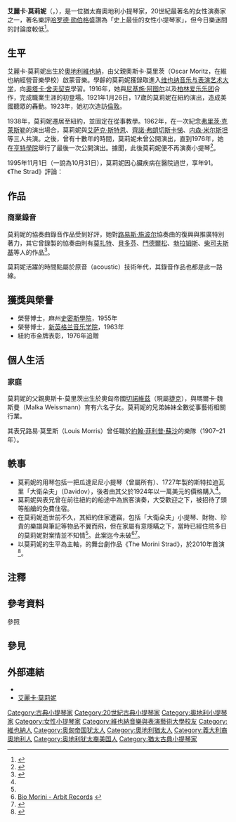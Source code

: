 {{Infobox musical artist
|type=演奏者
| name             = 艾麗卡·莫莉妮<br/>Erika Morini
| image            = Erika Morini 1.jpg
| image_size       = 
| caption          = 1920年代的莫莉妮
| background       = 
| birth_name       = 
| alias            = 
| birth_date       = {{Birth date|1904|01|05}}
| birth_place      = {{flagicon|AUT}}<small>[[奧地利|奧地利]][[維也納|維也納]]</small>
| origin           = 
| death_date       = {{Death date and age|1995|11|01|1904|01|05}}
| death_place      = {{flagicon|USA}}<small>[[美國|美國]][[紐約|紐約]]</small>
| genre            = 古典音樂
| occupation       = 小提琴家
| instrument       = 
| years_active     = 1916年–1976年
| label            = 
| associated_acts  = 
| website          = <!-- {{URL|example.com}} or {{Official URL}} -->
}}

'''艾麗卡·莫莉妮'''（{{lang-de|Erika Morini}}，{{bd|1904年|1月5日|1995年|11月1日}}{{efn|關於她的離世日期，一說是1995年11月1日，亦有10月31日的說法。}}），是一位猶太裔奧地利小提琴家，20世紀最著名的女性演奏家之一{{efn|艾麗卡·莫莉妮和[[喬康妲·迪·薇托|喬康妲·迪·薇托]]、[[艾達·亨德爾|艾達·亨德爾]]、[[玛茨·约翰娜|玛茨·约翰娜]]是20世纪四大著名的女小提琴家。}}，著名樂評[[哈罗德·C·勋伯格|哈罗德·勋伯格]]盛讚為「史上最佳的女性小提琴家」{{efn|莫莉妮對此頗不以為然：「小提琴家就只是小提琴家，不需特意討論性別。」}}，但今日樂迷間的討論度較低<ref>{{cite web|url=http://jwa.org/encyclopedia/article/morini-erica |title=Jewish women - Erika Morini |publisher=Jwa.org |date= |accessdate=2012-11-17}}</ref>。

== 生平 ==
艾麗卡·莫莉妮出生於[[奧地利|奧地利]][[維也納|維也納]]，由父親奧斯卡·莫里茨（Oscar{{efn|亦有Oser或Ojser的拼寫法。}} Moritz，在維也納經營音樂學校）啟蒙音樂。學齡的莫莉妮獲錄取進入[[维也纳音乐与表演艺术大学|维也纳音乐与表演艺术大学]]，向[[奧塔卡·舍夫契克|奧塔卡·舍夫契克]]學習。1916年，她與[[尼基施·阿图尔|尼基施·阿图尔]]以及[[柏林爱乐乐团|柏林爱乐乐团]]合作，完成職業生涯的初登場。1921年1月26日，17歲的莫莉妮在紐約演出，造成美國聽眾的轟動。1923年，她初次造訪[[倫敦|倫敦]]。

1938年，莫莉妮遷居至紐約，並固定在{{tsl|en|Mannes School of Music|曼尼斯音樂學院}}從事教學。1962年，在一次紀念[[弗里茨·克莱斯勒|弗里茨·克莱斯勒]]的演出場合，莫莉妮與[[艾萨克·斯特恩|艾萨克·斯特恩]]、[[齊諾·弗朗切斯卡悌|齊諾·弗朗切斯卡悌]]、[[内森·米尔斯坦|内森·米尔斯坦]]等三人共演。之後，曾有十數年的時間，莫莉妮未曾公開演出，直到1976年，她在[[亨特學院|亨特學院]]舉行了最後一次公開演出。據聞，此後莫莉妮便不再演奏小提琴<ref name="DB2017">{{cite news|last1=McNearney|first1=Allison|title=Who Stole Erica Morini’s $3.5 Million Stradivarius Violin|url=http://www.thedailybeast.com/articles/2017/03/05/who-stole-erica-morini-s-3-5-million-stradivarius-violin.html|accessdate=2017-03-05|publisher=The Daily Beast|date=2017-03-05}}</ref>。

1995年11月1日（一說為10月31日），莫莉妮因心臟疾病在醫院過世，享年91。《The Strad》評論：
{{Quotation|本世紀（20世紀）最妖媚的女性小提琴家。（Most bewitching woman violinist of this century）}}

== 作品 ==
=== 商業錄音 ===
莫莉妮的協奏曲錄音作品受到好評，她對[[路易斯·施波尔|路易斯·施波尔]]協奏曲的復興與推廣特別著力，其它曾錄製的協奏曲則有[[沃尔夫冈·阿马德乌斯·莫扎特|莫扎特]]、[[路德维希·范·贝多芬|貝多芬]]、[[费利克斯·门德尔松·巴托尔迪|門德爾松]]、[[约翰内斯·勃拉姆斯|勃拉姆斯]]、[[彼得·伊里奇·柴可夫斯基|柴可夫斯基]]等人的作品<ref name="Obituary">{{Cite news|title=Erica Morini, 91, Subtle Violinist Who Explored Concerto Range|url=https://www.nytimes.com/1995/11/03/nyregion/erica-morini-91-subtle-violinist-who-explored-concerto-range.html|newspaper=[[The_New_York_Times|The New York Times]]|date=1995-11-03|accessdate=2012-03-03|issn=0362-4331|language=en-US}}</ref>。

莫莉妮活躍的時間點屬於原音（acoustic）技術年代，其錄音作品也都是此一路線。

== 獲獎與榮譽 ==
* 榮譽博士，麻州[[史密斯學院|史密斯學院]]，1955年
* 榮譽博士，[[新英格兰音乐学院|新英格兰音乐学院]]，1963年
* 紐約市金牌表彰，1976年追贈

== 個人生活 ==
=== 家庭 ===
莫莉妮的父親奧斯卡·莫里茨出生於奧匈帝國[[切爾諾夫策|切諾維茲]]（現屬[[捷克|捷克]]），與瑪爾卡·魏斯曼（Malka Weissmann）育有六名子女。莫莉妮的兄弟姊妹全數從事藝術相關行業。

其表兄路易·莫里斯（Louis Morris）曾任職於[[約翰·菲利普·蘇沙|約翰·菲利普·蘇沙]]的樂隊（1907–21年）。

== 軼事 ==
* 莫莉妮的用琴包括一把瓜達尼尼小提琴（曾屬{{tsl|en|Maud Powell|毛德·鲍威尔}}所有）、1727年製的斯特拉迪瓦里「大衛朵夫」（Davidov），後者由其父於1924年以一萬美元的價格購入<ref name="DB2017"/>。
* 莫莉妮與表兄曾在前往紐約的船途中為旅客演奏，大受歡迎之下，被招待了頭等船艙的免費住宿。
* 在莫莉妮逝世前不久，其紐約住家遭竊，包括「大衛朵夫」小提琴、財物、珍貴的樂譜與筆記等物品不翼而飛，但在家屬有意隱瞞之下，當時已經住院多日的莫莉妮對案情並不知情<ref name="DB2017"/>。此案迄今未破<ref>[http://www.arbiterrecords.com/morini.html Bio Morini - Arbit Records] {{webarchive |url=https://web.archive.org/web/20061015224036/http://www.arbiterrecords.com/morini.html |date=2006-10-15 }}</ref><ref>{{cite web|url=http://www.audaud.com/audaud/FEB03/REISSUES/recds2FEB03.html |title=Erika Morini |publisher=Audaud.com |date= |accessdate=2012-11-17}}</ref>。
* 以莫莉妮的生平為主軸，{{tsl|en|Willy Holtzman|威利·霍茲曼}}的舞台劇作品《The Morini Strad》，於2010年首演<ref>{{cite web|url=http://www.post-gazette.com/stories/ae/theater-dance/the-morini-strad-plays-on-modest-artful-thoughts-274000/ |title='The Morini Strad' plays on artful, modest thoughts |author=Christopher Rawson|publisher=Pittsburgh Post-Gazette |date=2010-11-19 |accessdate=2012-12-15}}</ref>。

== 注釋 ==
{{notelist}}

== 參考資料 ==
;參照
{{reflist}}

== 參見 ==
{{Portal box|人物|古典音樂}}

== 外部連結 ==
{{Commons category|Erika Morini}}
* {{Discogs artist|2524439}}
* [https://web.archive.org/web/20061015224036/http://www.arbiterrecords.com/morini.html 艾麗卡·莫莉妮]

{{normdaten}}
{{DEFAULTSORT:Morini, Erika}}
[[Category:古典小提琴家|Category:古典小提琴家]]
[[Category:20世紀古典小提琴家|Category:20世紀古典小提琴家]]
[[Category:奧地利小提琴家|Category:奧地利小提琴家]]
[[Category:女性小提琴家|Category:女性小提琴家]]
[[Category:維也納音樂與表演藝術大學校友|Category:維也納音樂與表演藝術大學校友]]
[[Category:維也納人|Category:維也納人]]
[[Category:奥匈帝国犹太人|Category:奥匈帝国犹太人]]
[[Category:奧地利猶太人|Category:奧地利猶太人]]
[[Category:義大利裔奧地利人|Category:義大利裔奧地利人]]
[[Category:奥地利犹太裔美国人|Category:奥地利犹太裔美国人]]
[[Category:猶太古典小提琴家|Category:猶太古典小提琴家]]